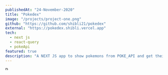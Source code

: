 ```yaml
---
publishedAt: "24-November-2020"
title: "Pokedex"
image: "/projects/project-one.png"
github: "https://github.com/shibli21/pokedex"
external: "https://pokedex.shibli.vercel.app"
tech:
  - next js
  - react-query
  - pokeApi
featured: true
description: "A NEXT JS app to show pokemons from POKE_API and get their details"
---
```


<Image
  alt="Pokedex"
  src="/projects/project-one.png"
  height="9"
  width="16"
  objectFit="cover"
  layout="responsive"
  priority
/>
